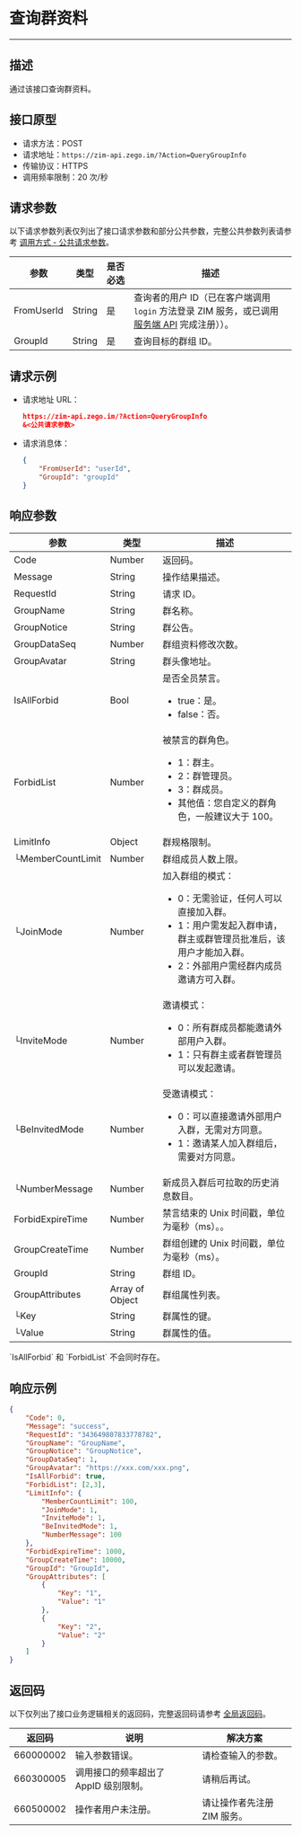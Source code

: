 # 查询群资料

- - -

## 描述

通过该接口查询群资料。

## 接口原型

- 请求方法：POST
- 请求地址：`https://zim-api.zego.im/?Action=QueryGroupInfo`
- 传输协议：HTTPS
- 调用频率限制：20 次/秒

## 请求参数

以下请求参数列表仅列出了接口请求参数和部分公共参数，完整公共参数列表请参考 [调用方式 - 公共请求参数](../Accessing%20Server%20APIs.mdx#2-公共参数)。

| 参数 | 类型 | 是否必选 | 描述 |
|------|------|----------|------|
| FromUserId | String | 是 | 查询者的用户 ID（已在客户端调用 `login` 方法登录 ZIM 服务，或已调用 [服务端 API](./../User/Batch%20register%20users.mdx) 完成注册））。 |
| GroupId | String | 是 | 查询目标的群组 ID。 |

## 请求示例

- 请求地址 URL：
    ```json
    https://zim-api.zego.im/?Action=QueryGroupInfo
    &<公共请求参数>
    ```

- 请求消息体：

    ```json
    {
        "FromUserId": "userId",
        "GroupId": "groupId"
    }
    ```

## 响应参数

| 参数 | 类型 | 描述 |
|------|------|------|
| Code | Number | 返回码。 |
| Message | String | 操作结果描述。 |
| RequestId | String | 请求 ID。 |
| GroupName | String | 群名称。 |
| GroupNotice | String | 群公告。 |
| GroupDataSeq | Number | 群组资料修改次数。 |
| GroupAvatar | String | 群头像地址。 |
| IsAllForbid | Bool | 是否全员禁言。<ul><li>true：是。</li><li>false：否。</li></ul> |
| ForbidList | Number | 被禁言的群角色。<ul><li>1：群主。</li><li>2：群管理员。</li><li>3：群成员。</li><li>其他值：您自定义的群角色，一般建议大于 100。</li></ul> |
| LimitInfo | Object | 群规格限制。 |
| └MemberCountLimit | Number | 群组成员人数上限。 |
| └JoinMode | Number | 加入群组的模式：<ul><li>0：无需验证，任何人可以直接加入群。</li><li>1：用户需发起入群申请，群主或群管理员批准后，该用户才能加入群。</li><li>2：外部用户需经群内成员邀请方可入群。</li></ul> |
| └InviteMode | Number | 邀请模式：<ul><li>0：所有群成员都能邀请外部用户入群。</li><li>1：只有群主或者群管理员可以发起邀请。</li></ul> |
| └BeInvitedMode | Number | 受邀请模式：<ul><li>0：可以直接邀请外部用户入群，无需对方同意。</li><li>1：邀请某人加入群组后，需要对方同意。</li></ul> |
| └NumberMessage | Number | 新成员入群后可拉取的历史消息数目。 |
| ForbidExpireTime | Number | 禁言结束的 Unix 时间戳，单位为毫秒（ms）。。 |
| GroupCreateTime | Number | 群组创建的 Unix 时间戳，单位为毫秒（ms）。 |
| GroupId | String | 群组 ID。 |
| GroupAttributes | Array of Object | 群组属性列表。 |
| └Key | String | 群属性的键。 |
| └Value | String | 群属性的值。 |

<Note title="说明">
`IsAllForbid` 和 `ForbidList` 不会同时存在。 
</Note>

## 响应示例

```json
{
    "Code": 0,
    "Message": "success",
    "RequestId": "343649807833778782",
    "GroupName": "GroupName",
    "GroupNotice": "GroupNotice",
    "GroupDataSeq": 1,
    "GroupAvatar": "https://xxx.com/xxx.png",
    "IsAllForbid": true,
    "ForbidList": [2,3],
    "LimitInfo": {
        "MemberCountLimit": 100,
        "JoinMode": 1,
        "InviteMode": 1,
        "BeInvitedMode": 1,
        "NumberMessage": 100
    },
    "ForbidExpireTime": 1000,
    "GroupCreateTime": 10000,
    "GroupId": "GroupId",
    "GroupAttributes": [
        {
            "Key": "1",
            "Value": "1"
        },
        {
            "Key": "2",
            "Value": "2"
        }
    ]
}
```

## 返回码

以下仅列出了接口业务逻辑相关的返回码，完整返回码请参考 [全局返回码](../Return%20codes.mdx)。

| 返回码 | 说明 | 解决方案 |
|--------|------|----------|
| 660000002 | 输入参数错误。 | 请检查输入的参数。 |
| 660300005 | 调用接口的频率超出了 AppID 级别限制。 | 请稍后再试。 |
| 660500002 | 操作者用户未注册。 | 请让操作者先注册 ZIM 服务。 |

